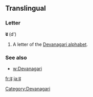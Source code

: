 ==Translingual==

===Letter===
'''ढ''' (d')

# A letter of the [[Devanagari alphabet]].

===See also===
* [[w:Devanagari]]

[[Category:Devanagari]]

[[fr:ढ]]
[[ja:ढ]]